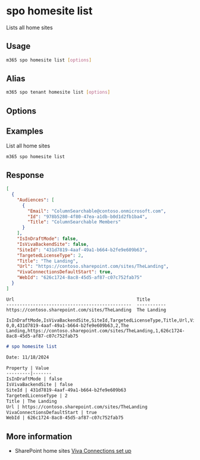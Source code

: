 
# spo homesite list

Lists all home sites

## Usage

```sh
m365 spo homesite list [options]
```

## Alias

```sh
m365 spo tenant homesite list [options]
```

## Options

<Global />

## Examples

List all home sites

```sh
m365 spo homesite list
```

## Response

<Tabs>
  <TabItem value="JSON">

  ```json
  [
    {
      "Audiences": [
        {
          "Email": "ColumnSearchable@contoso.onmicrosoft.com",
          "Id": "978b5280-4f80-47ea-a1db-b0d1d2fb1ba4",
          "Title": "ColumnSearchable Members"
        }
      ],
      "IsInDraftMode": false,
      "IsVivaBackendSite": false,
      "SiteId": "431d7819-4aaf-49a1-b664-b2fe9e609b63",
      "TargetedLicenseType": 2,
      "Title": "The Landing",
      "Url": "https://contoso.sharepoint.com/sites/TheLanding",
      "VivaConnectionsDefaultStart": true,
      "WebId": "626c1724-8ac8-45d5-af87-c07c752fab75"
    }
  ]
  ```

  </TabItem>
  <TabItem value="Text">

  ```text
  Url                                              Title        
  -----------------------------------------------  -----------
  https://contoso.sharepoint.com/sites/TheLanding  The Landing       
  ```

  </TabItem>
  <TabItem value="CSV">

  ```csv
  IsInDraftMode,IsVivaBackendSite,SiteId,TargetedLicenseType,Title,Url,VivaConnectionsDefaultStart,WebId
  0,0,431d7819-4aaf-49a1-b664-b2fe9e609b63,2,The Landing,https://contoso.sharepoint.com/sites/TheLanding,1,626c1724-8ac8-45d5-af87-c07c752fab75
  ```

  </TabItem>
  <TabItem value="Markdown">

  ```md
  # spo homesite list 

  Date: 11/18/2024

  Property | Value
  ---------|-------
  IsInDraftMode | false
  IsVivaBackendSite | false
  SiteId | 431d7819-4aaf-49a1-b664-b2fe9e609b63
  TargetedLicenseType | 2
  Title | The Landing
  Url | https://contoso.sharepoint.com/sites/TheLanding
  VivaConnectionsDefaultStart | true
  WebId | 626c1724-8ac8-45d5-af87-c07c752fab75
  ```
  </TabItem>
</Tabs>

## More information

- SharePoint home sites [Viva Connections set up](https://learn.microsoft.com/en-us/viva/connections/set-up-admin-center)
